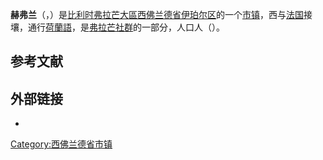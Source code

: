 {{地图误译/用户误译|issue=赫纲兰德}} 
{{noteTA|G1=比利时地名}}
{{Infobox Belgium municipality
|name             = 赫弗兰
|native_name      = Heuvelland
|picture          = Kemmel - View from Lettenberg 1.jpg
|picture-legend   =
|map              = Heuvelland West-Flanders Belgium Map.svg
|map-legend       = 赫弗兰在[[西佛兰德省|西佛兰德省]]的位置
|arrondissement   = [[伊珀尔区|伊珀尔区]]
|arms             = Blason Heuvelland.svg
|flag             = Flag of Heuvelland.svg
|nis              = 33039
|pyramid-date     =
|0-19=
|20-64=
|65=
|foreigners       =
|foreigners-date  =
|mayor            = Wieland De Meyer (GB)
|majority         = Gemeentebelangen (GB)
|postal-codes     = 8950-8954, 8956, 8958
|telephone-area   = 057
|web              = [http://www.heuvelland.be/ www.heuvelland.be]
|coordinates      = {{coord|50|46|N|02|49|E|region:BE|display=inline,title}}
}}
'''赫弗兰'''（{{lang-nl|Heuvelland}}，{{IPA-nl|ˈɦøːvəlɑnt|-|Nl-heuvelland.ogg}}）是[[比利时|比利时]][[弗拉芒大區|弗拉芒大區]][[西佛兰德省|西佛兰德省]][[伊珀尔区|伊珀尔区]]的一个[[市镇_(比利时)|市镇]]，西与[[法国|法国]]接壤，通行[[荷蘭語|荷蘭語]]，是[[弗拉芒社群|弗拉芒社群]]的一部分，人口{{wikidata|property|normal+|P1082}}人（{{wikidata|qualifier|P1082|P585}}）。

== 参考文献 ==
{{Reflist}}

==外部链接==
* {{Commons category-inline|Heuvelland}}

{{西佛兰德省市镇}}
{{Authority control}}
{{DEFAULTSORT:Heuvelland}}
[[Category:西佛兰德省市镇|Category:西佛兰德省市镇]]
{{WestFlanders-geo-stub}}